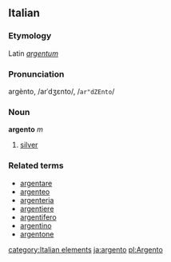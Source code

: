 ==Italian==
===Etymology===
Latin ''[[argentum]]''
===Pronunciation===
argènto, /arˈdʒɛnto/, /<tt>ar"dZEnto</tt>/
===Noun===
'''argento''' ''m''

# [[silver]]

===Related terms===
*[[argentare]]
*[[argenteo]]
*[[argenteria]]
*[[argentiere]]
*[[argentifero]]
*[[argentino]]
*[[argentone]]
[[category:Italian elements]]
[[ja:argento]]
[[pl:Argento]]